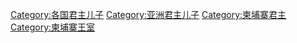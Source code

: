[[Category:各国君主儿子|Category:各国君主儿子]]
[[Category:亚洲君主儿子|Category:亚洲君主儿子]]
[[Category:柬埔寨君主|Category:柬埔寨君主]]
[[Category:柬埔寨王室|Category:柬埔寨王室]]